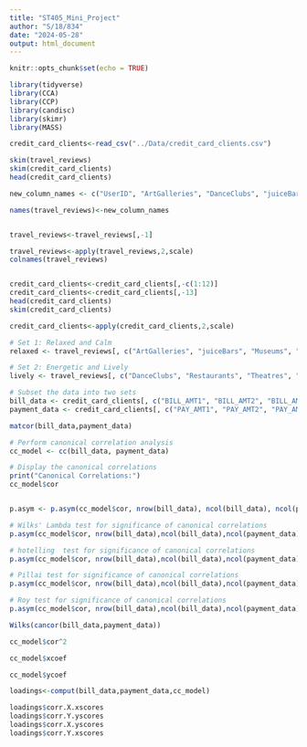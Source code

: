 ---
title: "ST405_Mini_Project"
author: "S/18/834"
date: "2024-05-28"
output: html_document
---

```{r setup, include=FALSE}
knitr::opts_chunk$set(echo = TRUE)
```

```{r}
library(tidyverse)
library(CCA)
library(CCP)
library(candisc)
library(skimr)
library(MASS)
```

```{r}
credit_card_clients<-read_csv("../Data/credit_card_clients.csv")
```

```{r}
skim(travel_reviews)
skim(credit_card_clients)
head(credit_card_clients)
```

```{r}
new_column_names <- c("UserID", "ArtGalleries", "DanceClubs", "juiceBars", "Restaurants", "Museums", "Resorts", "PicnicSpots", "Beach", "Theatres", "ReligPlace")

names(travel_reviews)<-new_column_names


travel_reviews<-travel_reviews[,-1]

travel_reviews<-apply(travel_reviews,2,scale)
colnames(travel_reviews)


credit_card_clients<-credit_card_clients[,-c(1:12)]
credit_card_clients<-credit_card_clients[,-13]
head(credit_card_clients)
skim(credit_card_clients)

credit_card_clients<-apply(credit_card_clients,2,scale)

```

```{r}
# Set 1: Relaxed and Calm
relaxed <- travel_reviews[, c("ArtGalleries", "juiceBars", "Museums", "PicnicSpots", "ReligPlace")]

# Set 2: Energetic and Lively
lively <- travel_reviews[, c("DanceClubs", "Restaurants", "Theatres", "Resorts", "Beach")]

# Subset the data into two sets
bill_data <- credit_card_clients[, c("BILL_AMT1", "BILL_AMT2", "BILL_AMT3", "BILL_AMT4", "BILL_AMT5", "BILL_AMT6")]
payment_data <- credit_card_clients[, c("PAY_AMT1", "PAY_AMT2", "PAY_AMT3", "PAY_AMT4", "PAY_AMT5", "PAY_AMT6")]

```

```{r}
matcor(bill_data,payment_data)

```


```{r}
# Perform canonical correlation analysis
cc_model <- cc(bill_data, payment_data)

# Display the canonical correlations
print("Canonical Correlations:")
cc_model$cor


p.asym <- p.asym(cc_model$cor, nrow(bill_data), ncol(bill_data), ncol(payment_data))


```

```{r}
# Wilks' Lambda test for significance of canonical correlations
p.asym(cc_model$cor, nrow(bill_data),ncol(bill_data),ncol(payment_data), tstat = "Wilks")

```

```{r}
# hotelling  test for significance of canonical correlations
p.asym(cc_model$cor, nrow(bill_data),ncol(bill_data),ncol(payment_data), tstat = "Hotelling")
```

```{r}
# Pillai test for significance of canonical correlations
p.asym(cc_model$cor, nrow(bill_data),ncol(bill_data),ncol(payment_data), tstat = "Pillai")
```

```{r}
# Roy test for significance of canonical correlations
p.asym(cc_model$cor, nrow(bill_data),ncol(bill_data),ncol(payment_data), tstat = "Roy")
```

```{r}
Wilks(cancor(bill_data,payment_data))
```

```{r}
cc_model$cor^2
```
```{r}
cc_model$xcoef
```

```{r}
cc_model$ycoef
```

```{r}
loadings<-comput(bill_data,payment_data,cc_model)

loadings$corr.X.xscores
loadings$corr.Y.yscores
loadings$corr.X.yscores
loadings$corr.Y.xscores
```


